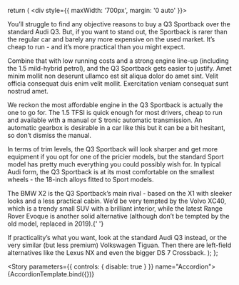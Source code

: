 

<!-- Meta -->

<Meta title="Components/Accordion" component={Accordion} />

  return (
    <div style={{ maxWidth: '700px', margin: '0 auto' }}>
      <Accordion title="Is the Audi Q3 Sportback right for you?">
        <p>
          You’ll struggle to find any objective reasons to buy a Q3 Sportback
          over the standard Audi Q3. But, if you want to stand out, the
          Sportback is rarer than the regular car and barely any more expensive
          on the used market. It’s cheap to run - and it’s more practical than
          you might expect.
        </p>
        Combine that with low running costs and a strong engine line-up (including
        the 1.5 mild-hybrid petrol), and the Q3 Sportback gets easier to justify.
      </Accordion>
      <Accordion disabled title="Exmplae of disabled accordion">
        Amet minim mollit non deserunt ullamco est sit aliqua dolor do amet
        sint. Velit officia consequat duis enim velit mollit. Exercitation
        veniam consequat sunt nostrud amet.
      </Accordion>
      <Accordion title="What’s the best Audi Q3 Sportback model/engine to choose">
        <p>
          We reckon the most affordable engine in the Q3 Sportback is actually
          the one to go for. The 1.5 TFSI is quick enough for most drivers,
          cheap to run and available with a manual or S tronic automatic
          transmission. An automatic gearbox is desirable in a car like this but
          it can be a bit hesitant, so don’t dismiss the manual.
        </p>
        In terms of trim levels, the Q3 Sportback will look sharper and get more
        equipment if you opt for one of the pricier models, but the standard Sport
        model has pretty much everything you could possibly wish for. In typical
        Audi form, the Q3 Sportback is at its most comfortable on the smallest wheels
        - the 18-inch alloys fitted to Sport models.
      </Accordion>
      <Accordion title="What other cars are similar to the Audi Q3 Sportback?">
        <p>
          The BMW X2 is the Q3 Sportback’s main rival - based on the X1 with
          sleeker looks and a less practical cabin. We’d be very tempted by the
          Volvo XC40, which is a trendy small SUV with a brilliant interior,
          while the latest Range Rover Evoque is another solid alternative
          (although don’t be tempted by the old model, replaced in 2019).{' '}
        </p>
        If practicality’s what you want, look at the standard Audi Q3 instead, or
        the very similar (but less premium) Volkswagen Tiguan. Then there are left-field
        alternatives like the Lexus NX and even the bigger DS 7 Crossback.
      </Accordion>
    </div>
  );
};

<!-- Canvas -->

<Story parameters={{ controls: { disable: true } }} name="Accordion">
  {AccordionTemplate.bind({})}
</Story>
